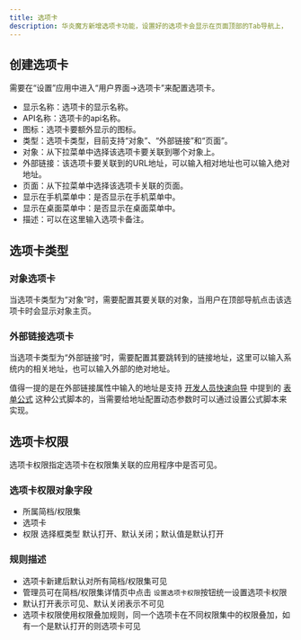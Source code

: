 ```yaml
---
title: 选项卡
description: 华炎魔方新增选项卡功能，设置好的选项卡会显示在页面顶部的Tab导航上，
---
```


## 创建选项卡

需要在“设置”应用中进入“用户界面→选项卡”来配置选项卡。

* 显示名称：选项卡的显示名称。
* API名称：选项卡的api名称。
* 图标：选项卡要额外显示的图标。
* 类型：选项卡类型，目前支持“对象”、“外部链接”和“页面”。
* 对象：从下拉菜单中选择该选项卡要关联到哪个对象上。
* 外部链接：该选项卡要关联到的URL地址，可以输入相对地址也可以输入绝对地址。
* 页面：从下拉菜单中选择该选项卡关联的页面。
* 显示在手机菜单中：是否显示在手机菜单中。
* 显示在桌面菜单中：是否显示在桌面菜单中。
* 描述：可以在这里输入选项卡备注。

## 选项卡类型

### 对象选项卡

当选项卡类型为“对象”时，需要配置其要关联的对象，当用户在顶部导航点击该选项卡时会显示对象主页。

### 外部链接选项卡

当选项卡类型为“外部链接”时，需要配置其要跳转到的链接地址，这里可以输入系统内的相关地址，也可以输入外部的绝对地址。

值得一提的是在外部链接属性中输入的地址是支持 [开发人员快速向导](/docs/developer/getting-started) 中提到的 [表单公式](/docs/developer/getting-started#%E8%A1%A8%E5%8D%95%E5%85%AC%E5%BC%8F) 这种公式脚本的，当需要给地址配置动态参数时可以通过设置公式脚本来实现。


## 选项卡权限

选项卡权限指定选项卡在权限集关联的应用程序中是否可见。

### 选项卡权限对象字段

  - 所属简档/权限集
  - 选项卡
  - 权限 选择框类型 默认打开、默认关闭；默认值是默认打开

### 规则描述

- 选项卡新建后默认对所有简档/权限集可见
- 管理员可在简档/权限集详情页中点击 `设置选项卡权限`按钮统一设置选项卡权限
- 默认打开表示可见、默认关闭表示不可见
- 选项卡权限使用权限叠加规则，同一个选项卡在不同权限集中的权限叠加，如有一个是默认打开的则选项卡可见